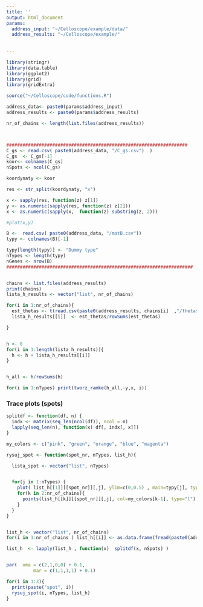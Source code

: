 ```yaml
---
title: ''
output: html_document
params:
  address_input: "~/Celloscope/example/data/"
  address_results: "~/Celloscope/example/"
    
    
---
```


```r
library(stringr)
library(data.table)
library(ggplot2)
library(grid)
library(gridExtra)

```

```r

source("~/Celloscope/code/functions.R")


```


```r

address_data<- paste0(params$address_input)
address_results <- paste0(params$address_results)

nr_of_chains <- length(list.files(address_results))



###################################################################
C_gs <- read.csv( paste0(address_data, "/C_gs.csv")  )
C_gs  <- C_gs[-1]
koor<- colnames(C_gs)
nSpots <- ncol(C_gs)

koordynaty <- koor

res <- str_split(koordynaty, "x")

x <- sapply(res, function(z) z[1])
y <- as.numeric(sapply(res, function(z) z[2]))
x <- as.numeric(sapply(x,  function(z) substring(z, 2)))

#plot(x,y)

B <-  read.csv( paste0(address_data, "/matB.csv"))
typy <- colnames(B)[-1]

typy[length(typy)] <- "Dummy type"
nTypes <- length(typy)
nGenes <- nrow(B)
#####################################################################


chains <- list.files(address_results)
print(chains)
lista_h_results <- vector("list", nr_of_chains)

for(i in 1:nr_of_chains){
  est_thetas <- t(read.csv(paste0(address_results, chains[i]  ,"/thetas_est.csv"), head=FALSE))
  lista_h_results[[i]]  <- est_thetas/rowSums(est_thetas)

}


h <- 0
for(i in 1:length(lista_h_results)){
  h <- h + lista_h_results[[i]]
}


h_all <- h/rowSums(h)

```





```r


for(i in 1:nTypes) print(tworz_ramke(h_all,-y,x, i))
```


### Trace plots (spots)

```r
splitdf <- function(df, n) {
  indx <- matrix(seq_len(ncol(df)), ncol = n)
  lapply(seq_len(n), function(x) df[, indx[, x]])
}

my_colors <- c("pink", "green", "orange", "blue", "magenta")

rysuj_spot <- function(spot_nr, nTypes, list_h){

  lista_spot <- vector("list", nTypes)


  for(j in 1:nTypes) {
    plot( list_h[[1]][[spot_nr]][,j], ylim=c(0,0.5) , main=typy[j], type="l" )
    for(k in 2:nr_of_chains){
      points(list_h[[k]][[spot_nr]][,j], col=my_colors[k-1], type="l")
    }
  }
}


list_h <- vector("list", nr_of_chains)
for(i in 1:nr_of_chains ) list_h[[i]] <- as.data.frame(fread(paste0(address_results, chains[i], "//result_h.csv")))

list_h  <- lapply(list_h , function(x)  splitdf(x, nSpots) )



```



```r


par(  oma = c(2,1,0,0) + 0.1,
          mar = c(1,1,1,1) + 0.1)

for(i in 1:3){
  print(paste("spot", i))
  rysuj_spot(i, nTypes, list_h)
}

```

